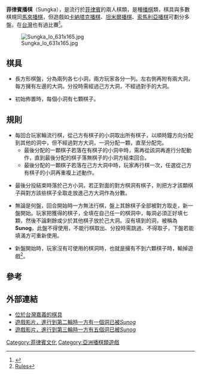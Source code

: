 '''菲律賓播棋'''（Sungka），是流行於[[菲律賓|菲律賓]]的兩人棋類，是種[[播棋|播棋]]類，棋具與多數棋規同[[馬來播棋|馬來播棋]]，但遊戲如[[卡納塔克播棋|卡納塔克播棋]]、[[坦米爾播棋|坦米爾播棋]]、[[索馬利亞播棋|索馬利亞播棋]]可劃分多盤。在[[台灣|台灣]]也有過比賽<ref>{{Cite web |url=http://www.taipeitimes.com/News/taiwan/archives/2003/08/25/2003065149 |title=Foreign laborers hold `sungka' challenge |accessdate=2010-11-04 |archive-date=2009-09-18 |archive-url=https://web.archive.org/web/20090918195813/http://www.taipeitimes.com/News/taiwan/archives/2003/08/25/2003065149 |dead-url=no }}</ref>。

[[File:Sungka_lo_631x165.jpg|thumb]]

== 棋具 ==

*長方形棋盤，分為兩列各七小洞，兩方玩家各分一列。左右側再附有兩大洞，每方擁有左邊的大洞。分投時需經過己方大洞，不經過對手的大洞。

*初始佈置時，每個小洞有七顆棋子。

==規則==

*每回合玩家輪流行棋，從己方有棋子的小洞取出所有棋子，以順時鐘方向分配到其他的洞中，但不經過對方大洞，一洞分配一顆，直至分配完。
**最後分配的一顆棋子若落在有棋子的小洞中時，需再從該洞再進行分配動作，直到最後分配的棋子落無棋子的小洞方結束回合。
**最後分配的一顆棋子若落在己方大洞中時，玩家再行棋一次，任選從己方有棋子的小洞再重複上述動作。

*最後分投結束時落於己方小洞，若正對面的對方棋洞有棋子，則把方才該顆棋子與對方該些棋子全取走放進己方大洞作為分數。

* 無論是何盤，回合開始時一方無法行棋，盤上其餘棋子全部被對方取走，新一盤開始。玩家把獲得的棋子，全填在自己任一的棋洞中，每洞必須正好填七顆，然後不論剩餘或少於其他棋子放於己大洞。沒有填到的洞，被稱為'''Sunog'''，此盤不得使用，不能行棋取出、分投時需跳過、不得取子，下盤若能填滿方可重新使用。

* 新盤開始時，玩家沒有可使用的棋洞時，也就是擁有不到六顆棋子時，輸掉遊戲<ref>[http://knol.google.com/k/how-to-play-sungka# Rules]{{dead link|date=2018年4月 |bot=InternetArchiveBot |fix-attempted=yes }}</ref>。

==參考==
<div class="references-small">
<references/>
</div>

==外部連結==

*[http://yylart.net/princeblvd.tw/gallery/DanRaralio 位於台灣嘉義的棋具]{{Dead link|date=2018年7月 |bot=InternetArchiveBot |fix-attempted=yes }}
*[http://www.youtube.com/watch?v=yZrlXuzVG5U 遊戲影片，進行到第二輪時一方有一個洞已被''Sunog'']
*[http://www.youtube.com/watch?v=l9fzjzpSo14 遊戲影片，進行到第三輪時一方有五個洞已被''Sunog'']

[[Category:菲律賓文化|Category:菲律賓文化]]
[[Category:亞洲播棋類遊戲|Category:亞洲播棋類遊戲]]